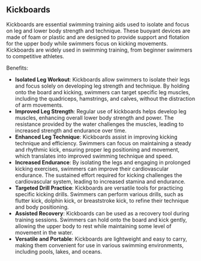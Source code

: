 ## Kickboards

Kickboards are essential swimming training aids used to isolate and focus on leg and lower body strength and technique. These buoyant devices are made of foam or plastic and are designed to provide support and flotation for the upper body while swimmers focus on kicking movements. Kickboards are widely used in swimming training, from beginner swimmers to competitive athletes.

Benefits:
- **Isolated Leg Workout**: Kickboards allow swimmers to isolate their legs and focus solely on developing leg strength and technique. By holding onto the board and kicking, swimmers can target specific leg muscles, including the quadriceps, hamstrings, and calves, without the distraction of arm movements.
- **Improved Leg Strength**: Regular use of kickboards helps develop leg muscles, enhancing overall lower body strength and power. The resistance provided by the water challenges the muscles, leading to increased strength and endurance over time.
- **Enhanced Leg Technique**: Kickboards assist in improving kicking technique and efficiency. Swimmers can focus on maintaining a steady and rhythmic kick, ensuring proper leg positioning and movement, which translates into improved swimming technique and speed.
- **Increased Endurance**: By isolating the legs and engaging in prolonged kicking exercises, swimmers can improve their cardiovascular endurance. The sustained effort required for kicking challenges the cardiovascular system, leading to increased stamina and endurance.
- **Targeted Drill Practice**: Kickboards are versatile tools for practicing specific kicking drills. Swimmers can perform various drills, such as flutter kick, dolphin kick, or breaststroke kick, to refine their technique and body positioning.
- **Assisted Recovery**: Kickboards can be used as a recovery tool during training sessions. Swimmers can hold onto the board and kick gently, allowing the upper body to rest while maintaining some level of movement in the water.
- **Versatile and Portable**: Kickboards are lightweight and easy to carry, making them convenient for use in various swimming environments, including pools, lakes, and oceans.